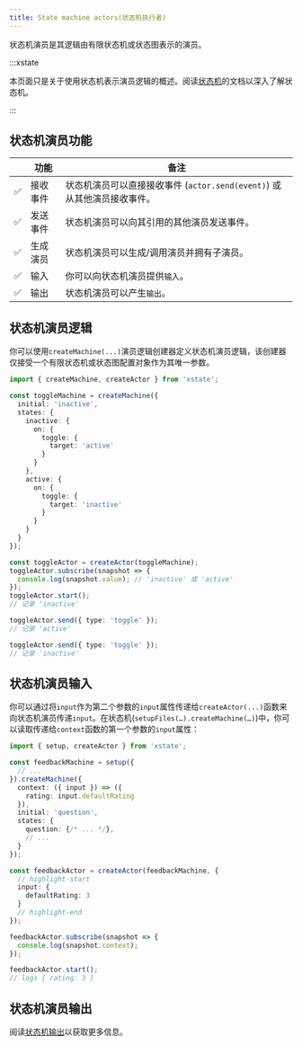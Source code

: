 ```yaml
---
title: State machine actors(状态机执行者)
---
```


状态机演员是其逻辑由有限状态机或状态图表示的演员。

:::xstate

本页面只是关于使用状态机表示演员逻辑的概述。阅读[状态机](./machines.mdx)的文档以深入了解状态机。

:::

## 状态机演员功能

| | 功能 | 备注 |
| --- | --- | --- |
| ✅ | 接收事件 | 状态机演员可以直接接收事件 (`actor.send(event)`) 或从其他演员接收事件。 |
| ✅ | 发送事件 | 状态机演员可以向其引用的其他演员发送事件。 |
| ✅ | 生成演员 | 状态机演员可以生成/调用演员并拥有子演员。 |
| ✅ | 输入 | 你可以向状态机演员提供`输入`。 |
| ✅ | 输出 | 状态机演员可以产生`输出`。 |

## 状态机演员逻辑

你可以使用`createMachine(...)`演员逻辑创建器定义状态机演员逻辑，该创建器仅接受一个有限状态机或状态图配置对象作为其唯一参数。

```ts
import { createMachine, createActor } from 'xstate';

const toggleMachine = createMachine({
  initial: 'inactive',
  states: {
    inactive: {
      on: {
        toggle: {
          target: 'active'
        }
      }
    },
    active: {
      on: {
        toggle: {
          target: 'inactive'
        }
      }
    }
  }
});

const toggleActor = createActor(toggleMachine);
toggleActor.subscribe(snapshot => {
  console.log(snapshot.value); // 'inactive' 或 'active'
});
toggleActor.start();
// 记录 'inactive'

toggleActor.send({ type: 'toggle' });
// 记录 'active'

toggleActor.send({ type: 'toggle' });
// 记录 'inactive'
```

## 状态机演员输入

你可以通过将`input`作为第二个参数的`input`属性传递给`createActor(...)`函数来向状态机演员传递`input`。在状态机(`setupFiles(…).createMachine(…)`)中，你可以读取传递给`context`函数的第一个参数的`input`属性：

```ts
import { setup, createActor } from 'xstate';

const feedbackMachine = setup({
  // ...
}).createMachine({
  context: ({ input }) => ({
    rating: input.defaultRating
  }),
  initial: 'question',
  states: {
    question: {/* ... */},
    // ...
  }
});

const feedbackActor = createActor(feedbackMachine, {
  // highlight-start
  input: {
    defaultRating: 3
  }
  // highlight-end
});

feedbackActor.subscribe(snapshot => {
  console.log(snapshot.context);
});

feedbackActor.start();
// logs { rating: 3 }
```

## 状态机演员输出

阅读[状态机输出](./output.mdx)以获取更多信息。

